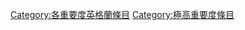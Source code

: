 {{catmore1|[[維基百科:英格蘭專題|維基百科:英格蘭專題]]}}
{{Articles by Importance|topic=英格蘭|project=英格蘭|format=toc}}
{{emptycat}}
[[Category:各重要度英格蘭條目|Category:各重要度英格蘭條目]]
[[Category:極高重要度條目|Category:極高重要度條目]]